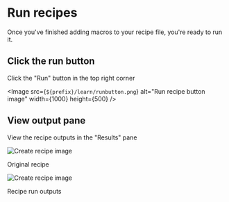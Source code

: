 
# Run recipes

Once you've finished adding macros to your recipe file, you're ready to run it.

## Click the run button

Click the "Run" button in the top right corner

<Image
  src={`${prefix}/learn/runbutton.png`}
  alt="Run recipe button image"
  width={1000}
  height={500}
/>

## View output pane

View the recipe outputs in the "Results" pane

<div className="flex gap-4 flex-wrap">
  <div className="w-full text-center">
    <Image
      src={`${prefix}/learn/macrosampleinstruction.png`}
      alt="Create recipe image"
      width={1000}
      height={500}
      className="object-contain"
    />
    <p className="mt-2">Original recipe</p>
  </div>
  <div className="w-full text-center">
    <Image
      src={`${prefix}/learn/resultpane.png`}
      alt="Create recipe image"
      width={1000}
      height={500}
      className="object-contain"
    />
    <p className="mt-2">Recipe run outputs</p>
  </div>
</div>
